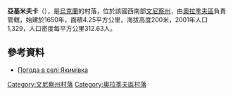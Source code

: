 {{coord|49|17|29|N|29|32|21|E|scale:30000|display=title}}

'''亞基米夫卡'''（{{lang-uk|Якимівка}}），是[[烏克蘭|烏克蘭]]的村落，位於該國西南部[[文尼察州|文尼察州]]，由[[奧拉季夫區|奧拉季夫區]]負責管轄，始建於1650年，面積4.25平方公里，海拔高度200米，2001年人口1,329，人口密度每平方公里312.63人。

==參考資料==
* [http://weather.in.ua/ua/vinnickaja/29509 Погода в селі Якимівка] {{Wayback|url=http://weather.in.ua/ua/vinnickaja/29509 |date=20181211215923 }}

[[Category:文尼察州村落|Category:文尼察州村落]]
[[Category:奧拉季夫區村落|Category:奧拉季夫區村落]]


{{Vinnytsia-geo-stub}}